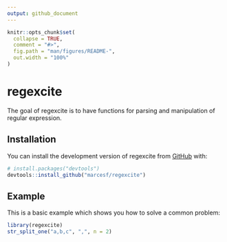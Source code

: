 ```yaml
---
output: github_document
---
```


<!-- README.md is generated from README.Rmd. Please edit that file -->

```r
knitr::opts_chunk$set(
  collapse = TRUE,
  comment = "#>",
  fig.path = "man/figures/README-",
  out.width = "100%"
)
```

# regexcite

<!-- badges: start -->
<!-- badges: end -->

The goal of regexcite is to have functions for parsing and manipulation of regular expression.

## Installation

You can install the development version of regexcite from [GitHub](https://github.com/) with:

``` r
# install.packages("devtools")
devtools::install_github("marcesf/regexcite")
```

## Example

This is a basic example which shows you how to solve a common problem:

```r
library(regexcite)
str_split_one("a,b,c", ",", n = 2)
```
